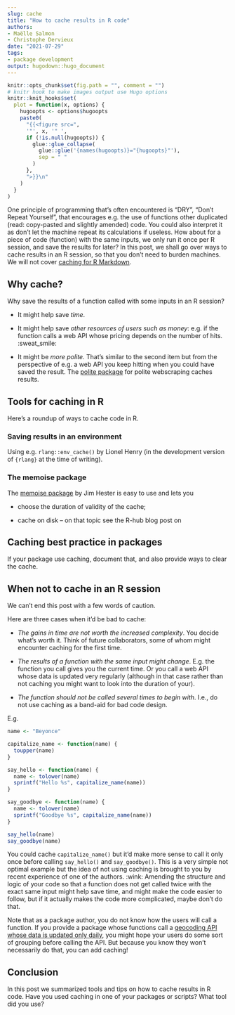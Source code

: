 ```yaml
---
slug: cache
title: "How to cache results in R code" 
authors: 
- Maëlle Salmon 
- Christophe Dervieux
date: "2021-07-29" 
tags: 
- package development 
output: hugodown::hugo_document
---
```


```r

knitr::opts_chunk$set(fig.path = "", comment = "")
# knitr hook to make images output use Hugo options
knitr::knit_hooks$set(
  plot = function(x, options) {
    hugoopts <- options$hugoopts
    paste0(
      "{{<figure src=",
      '"', x, '" ',
      if (!is.null(hugoopts)) {
        glue::glue_collapse(
          glue::glue('{names(hugoopts)}="{hugoopts}"'),
          sep = " "
        )
      },
      ">}}\n"
    )
  }
)

```

One principle of programming that's often encountered is "DRY", "Don't Repeat Yourself", that encourages e.g. the use of functions other duplicated (read: copy-pasted and slightly amended) code.
You could also interpret it as don't let the machine repeat its calculations if useless.
How about for a piece of code (function) with the same inputs, we only run it once per R session, and save the results for later?
In this post, we shall go over ways to cache results in an R session, so that you don't need to burden machines.
We will not cover [caching for R Markdown](https://bookdown.org/yihui/rmarkdown-cookbook/cache.html).

## Why cache?

Why save the results of a function called with some inputs in an R session?

-   It might help save *time*.

-   It might help save *other resources of users such as money*: e.g. if the function calls a web API whose pricing depends on the number of hits.
    :sweat_smile:

-   It might be *more polite*.
    That's similar to the second item but from the perspective of e.g. a web API you keep hitting when you could have saved the result.
    The [polite package](https://dmi3kno.github.io/polite/) for polite webscraping caches results.

## Tools for caching in R

Here's a roundup of ways to cache code in R.

### Saving results in an environment

Using e.g. `rlang::env_cache()` by Lionel Henry (in the development version of `{rlang}` at the time of writing).

### The memoise package

The [memoise package](https://memoise.r-lib.org/) by Jim Hester is easy to use and lets you

-   choose the duration of validity of the cache;

-   cache on disk -- on that topic see the R-hub blog post on

## Caching best practice in packages

If your package use caching, document that, and also provide ways to clear the cache.

## When not to cache in an R session

We can't end this post with a few words of caution.

Here are three cases when it'd be bad to cache:

-   *The gains in time are not worth the increased complexity*.
    You decide what's worth it.
    Think of future collaborators, some of whom might encounter caching for the first time.

-   *The results of a function with the same input might change*.
    E.g. the function you call gives you the current time.
    Or you call a web API whose data is updated very regularly (although in that case rather than not caching you might want to look into the duration of your).

-   *The function should not be called several times to begin with*.
    I.e., do not use caching as a band-aid for bad code design.

E.g.

``` r
name <- "Beyonce"

capitalize_name <- function(name) {
  toupper(name)
}

say_hello <- function(name) {
  name <- tolower(name)
  sprintf("Hello %s", capitalize_name(name))
}

say_goodbye <- function(name) {
  name <- tolower(name)
  sprintf("Goodbye %s", capitalize_name(name))
}

say_hello(name)
say_goodbye(name)
```

You could cache `capitalize_name()` but it'd make more sense to call it only once before calling `say_hello()` and `say_goodbye()`.
This is a very simple not optimal example but the idea of not using caching is brought to you by recent experience of one of the authors.
:wink: Amending the structure and logic of your code so that a function does not get called twice with the exact same input might help save time, and might make the code easier to follow, but if it actually makes the code more complicated, maybe don't do that.

Note that as a package author, you do not know how the users will call a function.
If you provide a package whose functions call a [geocoding API whose data is updated only daily](https://docs.ropensci.org/opencage/), you might hope your users do some sort of grouping before calling the API.
But because you know they won't necessarily do that, you can add caching!

## Conclusion

In this post we summarized tools and tips on how to cache results in R code.
Have you used caching in one of your packages or scripts?
What tool did you use?
